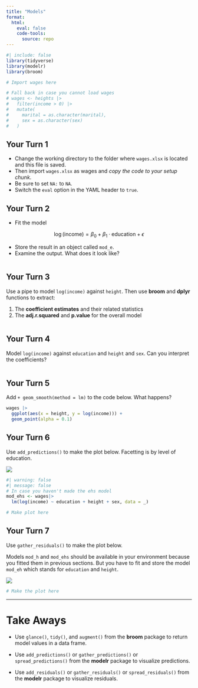 ```yaml
---
title: "Models"
format:
  html:
    eval: false
    code-tools:
      source: repo
---
```


```r
#| include: false
library(tidyverse)
library(modelr)
library(broom)

# Import wages here

# Fall back in case you cannot load wages
# wages <- heights |>
#   filter(income > 0) |>
#   mutate(
#     marital = as.character(marital),
#     sex = as.character(sex)
#   )
```

## Your Turn 1

* Change the working directory to the folder where `wages.xlsx` is located and
this file is saved.
* Then import `wages.xlsx` as wages and *copy the code to your setup chunk*.
* Be sure to set `NA:` to `NA`.
* Switch the `eval` option in the YAML header to `true`.

## Your Turn 2

- Fit the model

$$
\log(\text{income}) = \beta_0 + \beta_1 \cdot \text{education} + \epsilon
$$

- Store the result in an object called `mod_e`.
- Examine the output. What does it look like?

```r

```

## Your Turn 3

Use a pipe to model `log(income)` against `height`. Then use **broom** and
**dplyr** functions to extract:

1. The **coefficient estimates** and their related statistics 
2. The **adj.r.squared** and **p.value** for the overall model

```r

```

## Your Turn 4

Model `log(income)` against `education` and `height` and `sex`. Can you
interpret the coefficients?

```r

```

## Your Turn 5

Add `+ geom_smooth(method = lm)` to the code below. What happens?

```r
wages |> 
  ggplot(aes(x = height, y = log(income))) +
  geom_point(alpha = 0.1)
```

## Your Turn 6

Use `add_predictions()` to make the plot below. Facetting is by level of
education.

![](04-Model-Exercises-6.png)

```r
#| warning: false
#| message: false
# In case you haven't made the ehs model
mod_ehs <- wages|> 
  lm(log(income) ~ education + height + sex, data = _)

# Make plot here

```

## Your Turn 7

Use `gather_residuals()` to make the plot below.

::: {.callout-caution}
Models `mod_h` and `mod_ehs` should be available in your environment because you
fitted them in previous sections. But you have to fit and store the model
`mod_eh` which stands for `education` and `height`.
:::

![](04-Model-Exercises-7.png)


```r
# Make the plot here
```

***

# Take Aways

* Use `glance()`, `tidy()`, and `augment()` from the **broom** package to return
model values in a data frame.

* Use `add_predictions()` or `gather_predictions()` or `spread_predictions()`
from the **modelr** package to visualize predictions.

* Use `add_residuals()` or `gather_residuals()` or `spread_residuals()` from the
**modelr** package to visualize residuals.
